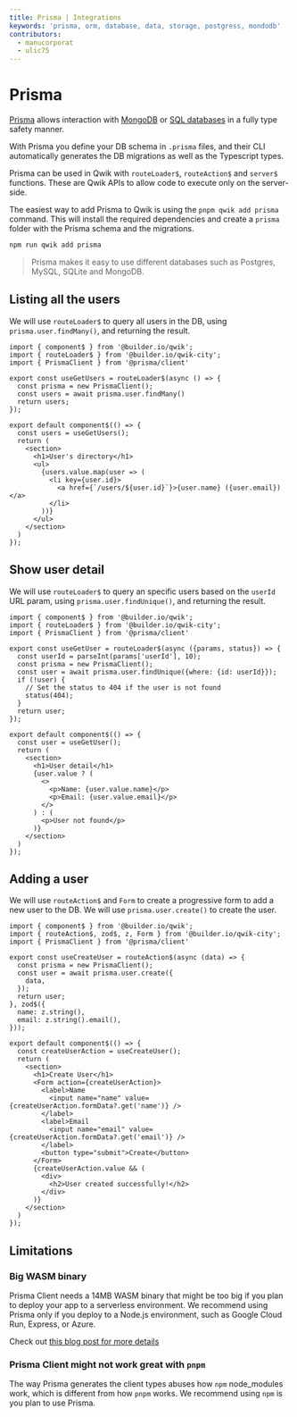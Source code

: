 ```yaml
---
title: Prisma | Integrations
keywords: 'prisma, orm, database, data, storage, postgress, mondodb'
contributors:
  - manucorporat
  - ulic75
---
```


# Prisma

[Prisma](https://www.prisma.io/) allows interaction with [MongoDB](https://www.prisma.io/docs/concepts/database-connectors/mongodb) or [SQL databases](https://www.prisma.io/docs/concepts/database-connectors/postgresql) in a fully type safety manner.

With Prisma you define your DB schema in `.prisma` files, and their CLI automatically generates the DB migrations as well as the Typescript types.

Prisma can be used in Qwik with `routeLoader$`, `routeAction$` and `server$` functions. These are Qwik APIs to allow code to execute only on the server-side.

The easiest way to add Prisma to Qwik is using the `pnpm qwik add prisma` command. This will install the required dependencies and create a `prisma` folder with the Prisma schema and the migrations.

```bash
npm run qwik add prisma
```

> Prisma makes it easy to use different databases such as Postgres, MySQL, SQLite and MongoDB.


## Listing all the users

We will use `routeLoader$` to query all users in the DB, using `prisma.user.findMany()`, and returning the result.

```tsx {7} /PrismaClient/ title="src/routes/users/index.tsx"
import { component$ } from '@builder.io/qwik';
import { routeLoader$ } from '@builder.io/qwik-city';
import { PrismaClient } from '@prisma/client'

export const useGetUsers = routeLoader$(async () => {
  const prisma = new PrismaClient();
  const users = await prisma.user.findMany()
  return users;
});

export default component$(() => {
  const users = useGetUsers();
  return (
    <section>
      <h1>User's directory</h1>
      <ul>
        {users.value.map(user => (
          <li key={user.id}>
            <a href={`/users/${user.id}`}>{user.name} ({user.email})</a>
          </li>
        ))}
      </ul>
    </section>
  )
});
```

## Show user detail

We will use `routeLoader$` to query an specific users based on the `userId` URL param, using `prisma.user.findUnique()`, and returning the result.


```tsx {8} /PrismaClient/ title="src/routes/users/[userId]/index.tsx"
import { component$ } from '@builder.io/qwik';
import { routeLoader$ } from '@builder.io/qwik-city';
import { PrismaClient } from '@prisma/client'

export const useGetUser = routeLoader$(async ({params, status}) => {
  const userId = parseInt(params['userId'], 10);
  const prisma = new PrismaClient();
  const user = await prisma.user.findUnique({where: {id: userId}});
  if (!user) {
    // Set the status to 404 if the user is not found
    status(404);
  }
  return user;
});

export default component$(() => {
  const user = useGetUser();
  return (
    <section>
      <h1>User detail</h1>
      {user.value ? (
        <>
          <p>Name: {user.value.name}</p>
          <p>Email: {user.value.email}</p>
        </>
      ) : (
        <p>User not found</p>
      )}
    </section>
  )
});
```

## Adding a user

We will use `routeAction$` and `Form` to create a progressive form to add a new user to the DB. We will use `prisma.user.create()` to create the user.

```tsx {7-9} /PrismaClient/ title="src/routes/create/index.tsx"
import { component$ } from '@builder.io/qwik';
import { routeAction$, zod$, z, Form } from '@builder.io/qwik-city';
import { PrismaClient } from '@prisma/client'

export const useCreateUser = routeAction$(async (data) => {
  const prisma = new PrismaClient();
  const user = await prisma.user.create({
    data,
  });
  return user;
}, zod$({
  name: z.string(),
  email: z.string().email(),
}));

export default component$(() => {
  const createUserAction = useCreateUser();
  return (
    <section>
      <h1>Create User</h1>
      <Form action={createUserAction}>
        <label>Name
          <input name="name" value={createUserAction.formData?.get('name')} />
        </label>
        <label>Email
          <input name="email" value={createUserAction.formData?.get('email')} />
        </label>
        <button type="submit">Create</button>
      </Form>
      {createUserAction.value && (
        <div>
          <h2>User created successfully!</h2>
        </div>
      )}
    </section>
  )
});
```

## Limitations

### Big WASM binary

Prisma Client needs a 14MB WASM binary that might be too big if you plan to deploy your app to a serverless environment. We recommend using Prisma only if you deploy to a Node.js environment, such as Google Cloud Run, Express, or Azure.

Check out [this blog post for more details](https://dev.to/nexxeln/typesafe-database-queries-on-the-edge-5bbn)

### Prisma Client might not work great with `pnpm`

The way Prisma generates the client types abuses how `npm` node_modules work, which is different from how `pnpm` works. We recommend using `npm` is you plan to use Prisma.


